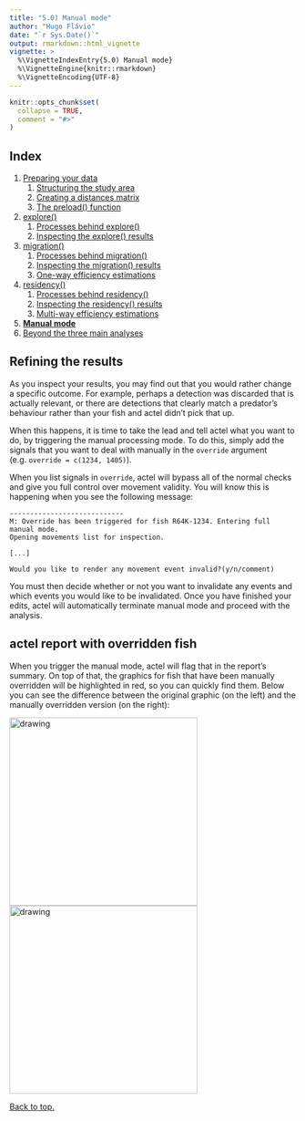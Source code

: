 ---
title: "5.0) Manual mode"
author: "Hugo Flávio"
date: "`r Sys.Date()`"
output: rmarkdown::html_vignette
vignette: >
  %\VignetteIndexEntry{5.0) Manual mode}
  %\VignetteEngine{knitr::rmarkdown}
  %\VignetteEncoding{UTF-8}
---

```{r setup, include = FALSE}
knitr::opts_chunk$set(
  collapse = TRUE,
  comment = "#>"
)
```

## Index

1. [Preparing your data](a-0_workspace_requirements.html)
    1. [Structuring the study area](a-1_study_area.html)
    1. [Creating a distances matrix](a-2_distances_matrix.html)
    1. [The preload() function](a-3_preload.html)
1. [explore()](b-0_explore.html)
    1. [Processes behind explore()](b-1_explore_processes.html)
    1. [Inspecting the explore() results](b-2_explore_results.html)
1. [migration()](c-0_migration.html)
    1. [Processes behind migration()](c-1_migration_processes.html)
    1. [Inspecting the migration() results](c-2_migration_results.html)
    1. [One-way efficiency estimations](c-3_migration_efficiency.html)
1. [residency()](d-0_residency.html)
    1. [Processes behind residency()](d-1_residency_processes.html)
    1. [Inspecting the residency() results](d-2_residency_results.html)
    1. [Multi-way efficiency estimations](d-3_residency_efficiency.html)
1. [__Manual mode__](e-0_manual_mode.html)
1. [Beyond the three main analyses](f-0_post_functions.html)

## Refining the results

As you inspect your results, you may find out that you would rather change a specific outcome. For example, perhaps a detection was discarded that is actually relevant, or there are detections that clearly match a predator's behaviour rather than your fish and actel didn't pick that up.

When this happens, it is time to take the lead and tell actel what you want to do, by triggering the manual processing mode. To do this, simply add the signals that you want to deal with manually in the `override` argument (e.g. `override = c(1234, 1405)`).

When you list signals in `override`, actel will bypass all of the normal checks and give you full control over movement validity. You will know this is happening when you see the following message:

```
----------------------------
M: Override has been triggered for fish R64K-1234. Entering full manual mode.
Opening movements list for inspection.

[...]

Would you like to render any movement event invalid?(y/n/comment) 
```

You must then decide whether or not you want to invalidate any events and which events you would like to be invalidated. Once you have finished your edits, actel will automatically terminate manual mode and proceed with the analysis.

## actel report with overridden fish

When you trigger the manual mode, actel will flag that in the report's summary. On top of that, the graphics for fish that have been manually overridden will be highlighted in red, so you can quickly find them. Below you can see the difference between the original graphic (on the left) and the manually overridden version (on the right):

<img src="R64K-4526.png" alt="drawing" width="330"/> <img src="R64K-4526_overridden.png" alt="drawing" width="330"/>

[Back to top.](#)
